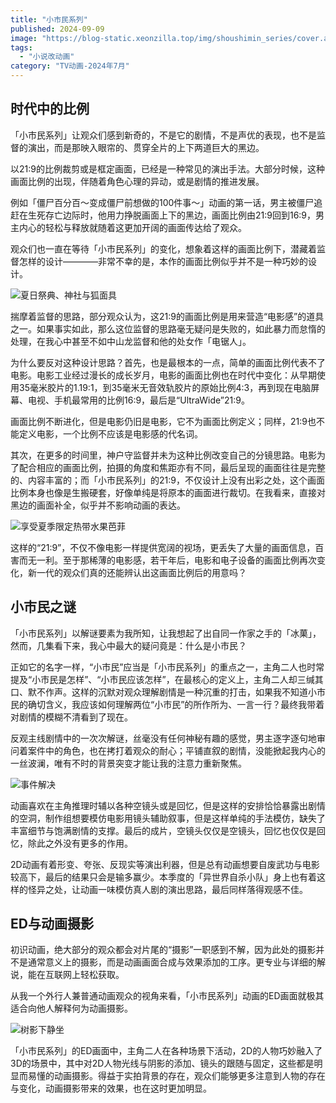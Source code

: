```yaml
---
title: "小市民系列"
published: 2024-09-09
image: "https://blog-static.xeonzilla.top/img/shoushimin_series/cover.avif"
tags:
  - "小说改动画"
category: "TV动画-2024年7月"
---
```

## 时代中的比例
「小市民系列」让观众们感到新奇的，不是它的剧情，不是声优的表现，也不是监督的演出，而是那映入眼帘的、贯穿全片的上下两道巨大的黑边。

以21:9的比例裁剪或是框定画面，已经是一种常见的演出手法。大部分时候，这种画面比例的出现，伴随着角色心理的异动，或是剧情的推进发展。

例如「僵尸百分百～变成僵尸前想做的100件事～」动画的第一话，男主被僵尸追赶在生死存亡边际时，他用力挣脱画面上下的黑边，画面比例由21:9回到16:9，男主内心的轻松与释放就随着这更加开阔的画面传达给了观众。

观众们也一直在等待「小市民系列」的变化，想象着这样的画面比例下，潜藏着监督怎样的设计————非常不幸的是，本作的画面比例似乎并不是一种巧妙的设计。

![夏日祭典、神社与狐面具](https://blog-static.xeonzilla.top/img/shoushimin_series/01.avif "夏日祭典、神社与狐面具")

揣摩着监督的思路，部分观众认为，这21:9的画面比例是用来营造“电影感”的道具之一。如果事实如此，那么这位监督的思路毫无疑问是失败的，如此暴力而怠惰的处理，在我心中甚至不如中山龙监督和他的处女作「电锯人」。

为什么要反对这种设计思路？首先，也是最根本的一点，简单的画面比例代表不了电影。电影工业经过漫长的成长岁月，电影的画面比例也在时代中变化：从早期使用35毫米胶片的1.19:1，到35毫米无音效轨胶片的原始比例4:3，再到现在电脑屏幕、电视、手机最常用的比例16:9，最后是“UltraWide”21:9。

画面比例不断进化，但是电影仍旧是电影，它不为画面比例定义；同样，21:9也不能定义电影，一个比例不应该是电影感的代名词。

其次，在更多的时间里，神户守监督并未为这种比例改变自己的分镜思路。电影为了配合相应的画面比例，拍摄的角度和焦距亦有不同，最后呈现的画面往往是完整的、内容丰富的；而「小市民系列」的21:9，不仅设计上没有出彩之处，这个画面比例本身也像是生搬硬套，好像单纯是将原本的画面进行裁切。在我看来，直接对黑边的画面补全，似乎并不影响动画的表达。

![享受夏季限定热带水果芭菲](https://blog-static.xeonzilla.top/img/shoushimin_series/02.avif "享受夏季限定热带水果芭菲")

这样的“21:9”，不仅不像电影一样提供宽阔的视场，更丢失了大量的画面信息，百害而无一利。至于那稀薄的电影感，若干年后，电影和电子设备的画面比例再次变化，新一代的观众们真的还能辨认出这画面比例后的用意吗？

## 小市民之谜
「小市民系列」以解谜要素为我所知，让我想起了出自同一作家之手的「冰菓」，然而，几集看下来，我心中最大的疑问竟是：什么是小市民？

正如它的名字一样，“小市民”应当是「小市民系列」的重点之一，主角二人也时常提及“小市民是怎样”、“小市民应该怎样”，在最核心的定义上，主角二人却三缄其口、默不作声。这样的沉默对观众理解剧情是一种沉重的打击，如果我不知道小市民的确切含义，我应该如何理解两位“小市民”的所作所为、一言一行？最终我带着对剧情的模糊不清看到了现在。

反观主线剧情中的一次次解谜，丝毫没有任何神秘有趣的感觉，男主逐字逐句地审问着案件中的角色，也在拷打着观众的耐心；平铺直叙的剧情，没能掀起我内心的一丝波澜，唯有不时的背景突变才能让我的注意力重新聚焦。

![事件解决](https://blog-static.xeonzilla.top/img/shoushimin_series/03.avif "事件解决")

动画喜欢在主角推理时辅以各种空镜头或是回忆，但是这样的安排恰恰暴露出剧情的空洞，制作组想要模仿电影用镜头辅助叙事，但是这样单纯的手法模仿，缺失了丰富细节与饱满剧情的支撑。最后的成片，空镜头仅仅是空镜头，回忆也仅仅是回忆，除此之外没有更多的作用。

2D动画有着形变、夸张、反现实等演出利器，但是总有动画想要自废武功与电影较高下，最后的结果只会是输多赢少。本季度的「异世界自杀小队」身上也有着这样的怪异之处，让动画一味模仿真人剧的演出思路，最后同样落得观感不佳。

## ED与动画摄影
初识动画，绝大部分的观众都会对片尾的“摄影”一职感到不解，因为此处的摄影并不是通常意义上的摄影，而是动画画面合成与效果添加的工序。更专业与详细的解说，能在互联网上轻松获取。

从我一个外行人兼普通动画观众的视角来看，「小市民系列」动画的ED画面就极其适合向他人解释何为动画摄影。

![树影下静坐](https://blog-static.xeonzilla.top/img/shoushimin_series/04.avif "树影下静坐")

「小市民系列」的ED画面中，主角二人在各种场景下活动，2D的人物巧妙融入了3D的场景中，其中对2D人物光线与阴影的添加、镜头的跟随与固定，这些都是明显而易懂的动画摄影。得益于实拍背景的存在，观众们能够更多注意到人物的存在与变化，动画摄影带来的效果，也在这时更加明显。
